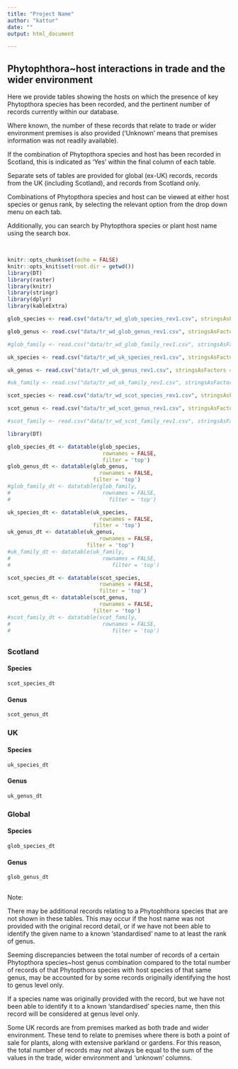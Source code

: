 ```yaml
---
title: "Project Name"
author: "kattur"
date: ""
output: html_document

---
```


## Phytophthora~host interactions in trade and the wider environment

Here we provide tables showing the hosts on which the presence of key Phytopthora species has been recorded, and the pertinent number of records currently within our database. 

Where known, the number of these records that relate to trade or wider environment premises is also provided ('Unknown' means that premises information was not readily available).

If the combination of Phytopthora species and host has been recorded in Scotland, this is indicated as 'Yes' within the final column of each table.

Separate sets of tables are provided for global (ex-UK) records, records from the UK (including Scotland), and records from Scotland only.

Combinations of Phytopthora species and host can be viewed at either host species or genus rank, by selecting the relevant option from the drop down menu on each tab.

Additionally, you can search by Phytopthora species or plant host name using the search box.


<br>

```r
knitr::opts_chunk$set(echo = FALSE)
knitr::opts_knit$set(root.dir = getwd())
library(DT)
library(raster)
library(knitr)
library(stringr)
library(dplyr)
library(kableExtra)
```
```r


glob_species <- read.csv("data/tr_wd_glob_species_rev1.csv", stringsAsFactors = FALSE)

glob_genus <- read.csv("data/tr_wd_glob_genus_rev1.csv", stringsAsFactors = FALSE)

#glob_family <- read.csv("data/tr_wd_glob_family_rev1.csv", stringsAsFactors = FALSE)

uk_species <- read.csv("data/tr_wd_uk_species_rev1.csv", stringsAsFactors = FALSE)

uk_genus <- read.csv("data/tr_wd_uk_genus_rev1.csv", stringsAsFactors = FALSE)

#uk_family <- read.csv("data/tr_wd_uk_family_rev1.csv", stringsAsFactors = FALSE)

scot_species <- read.csv("data/tr_wd_scot_species_rev1.csv", stringsAsFactors = FALSE)

scot_genus <- read.csv("data/tr_wd_scot_genus_rev1.csv", stringsAsFactors = FALSE)

#scot_family <- read.csv("data/tr_wd_scot_family_rev1.csv", stringsAsFactors = FALSE)


```

  


```r
library(DT)

glob_species_dt <- datatable(glob_species,
                              rownames = FALSE,
                              filter = 'top')
glob_genus_dt <- datatable(glob_genus,
                             rownames = FALSE,                            
                           filter = 'top')
#glob_family_dt <- datatable(glob_family,
#                             rownames = FALSE,                             
#                               filter = 'top')

uk_species_dt <- datatable(uk_species,
                             rownames = FALSE,                              
                           filter = 'top')
uk_genus_dt <- datatable(uk_genus,
                             rownames = FALSE,                            
                         filter = 'top')
#uk_family_dt <- datatable(uk_family,
#                             rownames = FALSE,                            
#                                filter = 'top')

scot_species_dt <- datatable(scot_species,
                             rownames = FALSE,                             
                             filter = 'top')
scot_genus_dt <- datatable(scot_genus,
                             rownames = FALSE,                             
                           filter = 'top')
#scot_family_dt <- datatable(scot_family,
#                             rownames = FALSE,                            
#                                filter = 'top')
```

## {.tabset}

### Scotland{.tabset .col-leftmid .tabset-dropdown}
#### Species 
```r
scot_species_dt   
```
#### Genus
```r
scot_genus_dt
```
<!-- #### Family  -->
<!-- ```{r ,echo = FALSE} -->
<!-- scot_family_dt -->
<!-- ``` -->
##### {-}

### {-}


### UK{.tabset .col-leftmid .tabset-dropdown}
#### Species 
```r
uk_species_dt   
```
#### Genus
```r
uk_genus_dt
```
<!-- #### Family  -->
<!-- ```{r ,echo = FALSE} -->
<!-- uk_family_dt -->
<!-- ``` -->
##### {-}

### {-}

### Global{.tabset .col-leftmid .tabset-dropdown}
#### Species 
```r
glob_species_dt   
```
#### Genus
```r
glob_genus_dt
```
<!-- #### Family  -->
<!-- ```{r ,echo = FALSE} -->
<!-- glob_family_dt -->
<!-- ``` -->
##### {-}

### {-}

## {-}

Note:
  
There may be additional records relating to a Phytophthora species that are not shown in these tables. This may occur if the host name was not provided with the original record detail, or if we have not been able to identify the given name to a known 'standardised'  name to at least the rank of genus.

Seeming discrepancies between the total number of records of a certain Phytopthora species~host genus combination compared to the total number of records of that Phytopthora species with host species of that same genus, may be accounted for by some records originally identifying the host to genus level only.

If a species name was originally provided with the record, but we have not been able to identify it to a known 'standardised' species name, then this record will be considered at genus level only.

Some UK records are from premises marked as both trade and wider environment. These tend to relate to premises where there is both a point of sale for plants, along with extensive parkland or gardens. For this reason, the total number of records may not always be equal to the sum of the values in the trade, wider environment and 'unknown' columns.

<br>


